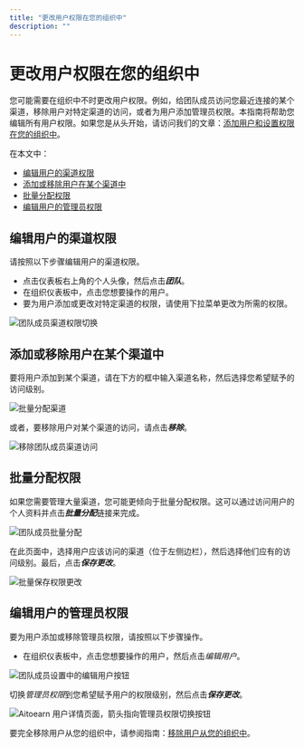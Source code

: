 ```yaml
---
title: "更改用户权限在您的组织中"
description: ""
---
```


<UpdatedAt />


# 更改用户权限在您的组织中

您可能需要在组织中不时更改用户权限。例如，给团队成员访问您最近连接的某个渠道，移除用户对特定渠道的访问，或者为用户添加管理员权限。本指南将帮助您编辑所有用户权限。如果您是从头开始，请访问我们的文章：[添加用户和设置权限在您的组织中](https://aitoearn.帮助scoutdocs.com/article/670-添加ing-用户s-和-setting-up-权限s-在-您的-组织)。

在本文中：
- [编辑用户的渠道权限](#h_01EJGJ6YRQ9HVZZX6YW56VBBHB)
- [添加或移除用户在某个渠道中](#h_01EJGJ77Z2R540Z0B53VZPWKEA)
- [批量分配权限](#h_01EJGJ7EXZHPJDZZF3J1PQ8TKY)
- [编辑用户的管理员权限](#h_01EJGJ7PWG9MKCMJWHZJQ0A8FS)

## 编辑用户的渠道权限

请按照以下步骤编辑用户的渠道权限。

- 点击仪表板右上角的个人头像，然后点击***团队***。
- 在组织仪表板中，点击您想要操作的用户。
- 要为用户添加或更改对特定渠道的权限，请使用下拉菜单更改为所需的权限。

![团队成员渠道权限切换](//d33v4339jhl8k0.cloudfront.net/docs/assets/64cb6cf86d4a3e191f237e66/图片s/67ae3cc8769d1a4e1f4ed971/文件-a0wqffwgYB.jpg)

## 添加或移除用户在某个渠道中

要将用户添加到某个渠道，请在下方的框中输入渠道名称，然后选择您希望赋予的访问级别。

![批量分配渠道](//d33v4339jhl8k0.cloudfront.net/docs/assets/64cb6cf86d4a3e191f237e66/图片s/67ae3e9ec64ec2266f232b8a/文件-iG3YLBAgPK.png)

或者，要移除用户对某个渠道的访问，请点击***移除***。

![移除团队成员渠道访问](//d33v4339jhl8k0.cloudfront.net/docs/assets/64cb6cf86d4a3e191f237e66/图片s/67ae3d2029a45508db9a3914/文件-gqxAdBS5aF.png)

## 批量分配权限

如果您需要管理大量渠道，您可能更倾向于批量分配权限。这可以通过访问用户的个人资料并点击***批量分配***链接来完成。

![团队成员批量分配](//d33v4339jhl8k0.cloudfront.net/docs/assets/64cb6cf86d4a3e191f237e66/图片s/67ae3d461dbfa0582db2818e/文件-A74bWJGFSA.png)

在此页面中，选择用户应该访问的渠道（位于左侧边栏），然后选择他们应有的访问级别。最后，点击***保存更改***。

![批量保存权限更改](//d33v4339jhl8k0.cloudfront.net/docs/assets/64cb6cf86d4a3e191f237e66/图片s/67ae3d6cc64ec2266f232b7e/文件-t4vVJlJTVN.png)

## 编辑用户的管理员权限

要为用户添加或移除管理员权限，请按照以下步骤操作。

- 在组织仪表板中，点击您想要操作的用户，然后点击*编辑用户*。

![团队成员设置中的编辑用户按钮](//d33v4339jhl8k0.cloudfront.net/docs/assets/64cb6cf86d4a3e191f237e66/图片s/67ae3d8fb412812df3235e40/文件-0LrTuTnuRO.png)

切换*管理员权限*到您希望赋予用户的权限级别，然后点击***保存更改***。

![Aitoearn 用户详情页面，箭头指向管理员权限切换按钮](//d33v4339jhl8k0.cloudfront.net/docs/assets/64cb6cf86d4a3e191f237e66/图片s/67ae3e03769d1a4e1f4ed979/文件-FUB3md8K0h.jpg)

要完全移除用户从您的组织中，请参阅指南：[移除用户从您的组织中](https://aitoearn.帮助scoutdocs.com/article/672-removing-a-用户-from-您的-组织)。
